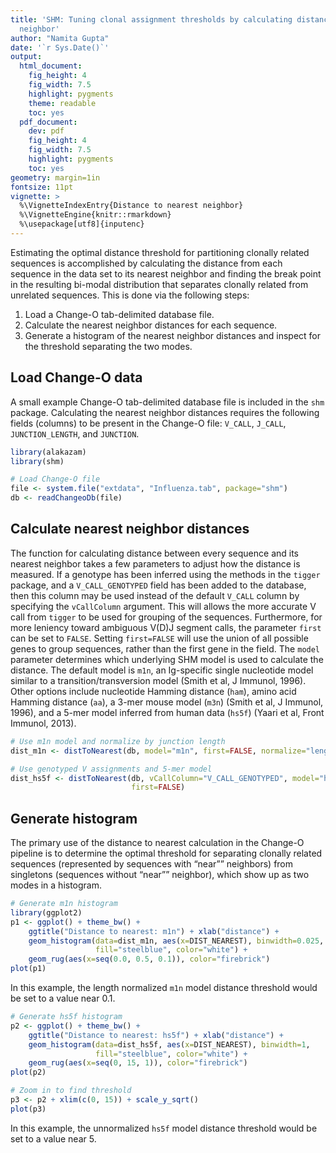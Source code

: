 ```yaml
---
title: 'SHM: Tuning clonal assignment thresholds by calculating distance to nearest
  neighbor'
author: "Namita Gupta"
date: '`r Sys.Date()`'
output:
  html_document:
    fig_height: 4
    fig_width: 7.5
    highlight: pygments
    theme: readable
    toc: yes
  pdf_document:
    dev: pdf
    fig_height: 4
    fig_width: 7.5
    highlight: pygments
    toc: yes
geometry: margin=1in
fontsize: 11pt
vignette: >
  %\VignetteIndexEntry{Distance to nearest neighbor}   
  %\VignetteEngine{knitr::rmarkdown}   
  %\usepackage[utf8]{inputenc}
---
```


Estimating the optimal distance threshold for partitioning clonally related 
sequences is accomplished by calculating the distance from each sequence in the 
data set to its nearest neighbor and finding the break point in the resulting 
bi-modal distribution that separates clonally related from unrelated sequences. 
This is done via the following steps:

1. Load a Change-O tab-delimited database file.
2. Calculate the nearest neighbor distances for each sequence.
3. Generate a histogram of the nearest neighbor distances and inspect for the 
   threshold separating the two modes.

Load Change-O data
--------------------------------------------------------------------------------
A small example Change-O tab-delimited database file is included in the `shm` 
package. Calculating the nearest neighbor distances requires the following 
fields (columns) to be present in the Change-O file: `V_CALL`, `J_CALL`, 
`JUNCTION_LENGTH`, and `JUNCTION`.

```r
library(alakazam)
library(shm)

# Load Change-O file
file <- system.file("extdata", "Influenza.tab", package="shm")
db <- readChangeoDb(file)
```

Calculate nearest neighbor distances
--------------------------------------------------------------------------------
The function for calculating distance between every sequence and its nearest
neighbor takes a few parameters to adjust how the distance is measured. If a 
genotype has been inferred using the methods in the `tigger` package, and a 
`V_CALL_GENOTYPED` field has been added to the database, then this column may be 
used instead of the default `V_CALL` column by specifying the `vCallColumn` 
argument. This will allows the more accurate V call from `tigger` to be used for 
grouping of the sequences. Furthermore, for more leniency toward ambiguous 
V(D)J segment calls, the parameter `first` can be set to `FALSE`. Setting 
`first=FALSE` will use the union of all possible genes to group sequences, rather 
than the first gene in the field. The `model` parameter determines which 
underlying SHM model is used to calculate the distance. The default model is 
`m1n`, an Ig-specific single nucleotide model similar to a 
transition/transversion model (Smith et al, J Immunol, 1996). Other options 
include nucleotide Hamming distance (`ham`), amino acid Hamming distance (`aa`), 
a 3-mer mouse model (`m3n`) (Smith et al, J Immunol, 1996), and a 5-mer model 
inferred from human data (`hs5f`) (Yaari et al, Front Immunol, 2013).

```r
# Use m1n model and normalize by junction length
dist_m1n <- distToNearest(db, model="m1n", first=FALSE, normalize="length")

# Use genotyped V assignments and 5-mer model
dist_hs5f <- distToNearest(db, vCallColumn="V_CALL_GENOTYPED", model="hs5f", 
                           first=FALSE)
```

Generate histogram
--------------------------------------------------------------------------------
The primary use of the distance to nearest calculation in the Change-O pipeline 
is to determine the optimal threshold for separating clonally related sequences 
(represented by sequences with "near"" neighbors) from singletons (sequences 
without "near"" neighbor), which show up as two modes in a histogram.

```r
# Generate m1n histogram
library(ggplot2)
p1 <- ggplot() + theme_bw() + 
    ggtitle("Distance to nearest: m1n") + xlab("distance") +
    geom_histogram(data=dist_m1n, aes(x=DIST_NEAREST), binwidth=0.025, 
                   fill="steelblue", color="white") +
    geom_rug(aes(x=seq(0.0, 0.5, 0.1)), color="firebrick")
plot(p1)
```

In this example, the length normalized `m1n` model distance threshold would be 
set to a value near 0.1.

```r
# Generate hs5f histogram
p2 <- ggplot() + theme_bw() + 
    ggtitle("Distance to nearest: hs5f") + xlab("distance") +
    geom_histogram(data=dist_hs5f, aes(x=DIST_NEAREST), binwidth=1, 
                   fill="steelblue", color="white") +
    geom_rug(aes(x=seq(0, 15, 1)), color="firebrick")
plot(p2)

# Zoom in to find threshold
p3 <- p2 + xlim(c(0, 15)) + scale_y_sqrt()
plot(p3)
```

In this example, the unnormalized `hs5f` model distance threshold would be 
set to a value near 5.